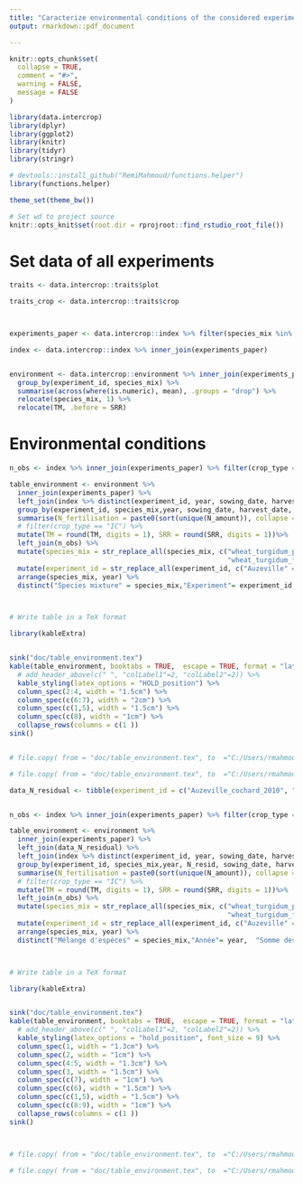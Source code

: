 ```yaml
---
title: "Caracterize environmental conditions of the considered experiments"
output: rmarkdown::pdf_document

---
```



```r
knitr::opts_chunk$set(
  collapse = TRUE,
  comment = "#>",
  warning = FALSE,
  message = FALSE
)
```

```r



library(data.intercrop)
library(dplyr)
library(ggplot2)
library(knitr)
library(tidyr)
library(stringr)

# devtools::install_github("RemiMahmoud/functions.helper")
library(functions.helper)

theme_set(theme_bw())

# Set wd to project source
knitr::opts_knit$set(root.dir = rprojroot::find_rstudio_root_file())
```




# Set data of all experiments

```r

traits <- data.intercrop::traits$plot

traits_crop <- data.intercrop::traits$crop



experiments_paper <- data.intercrop::index %>% filter(species_mix %in% c("wheat_turgidum_pea", "wheat_turgidum_fababean"),  experiment_id %in% c("Auzeville_SGs_2007", "Auzeville_TE_2006", "Auzeville_TO_2013",  "Auzeville_cochard_2010", "Auzeville_PP_2011", "Auzeville_ZN_2012")) %>% distinct(experiment_id, species_mix)

index <- data.intercrop::index %>% inner_join(experiments_paper)


environment <- data.intercrop::environment %>% inner_join(experiments_paper) %>% filter(crop_type == "IC")%>% distinct(experiment_id, species_mix,TM, SRR) %>% 
  group_by(experiment_id, species_mix) %>% 
  summarise(across(where(is.numeric), mean), .groups = "drop") %>% 
  relocate(species_mix, 1) %>% 
  relocate(TM, .before = SRR)
```

# Environmental conditions


```r


n_obs <- index %>% inner_join(experiments_paper) %>% filter(crop_type == "IC") %>% distinct(experiment_id, management, species_mix) %>% count(experiment_id, species_mix)

table_environment <- environment %>%
  inner_join(experiments_paper) %>%
  left_join(index %>% distinct(experiment_id, year, sowing_date, harvest_date, species_mix,  N_amount)) %>% 
  group_by(experiment_id, species_mix,year, sowing_date, harvest_date, TM, SRR) %>% 
  summarise(N_fertilisation = paste0(sort(unique(N_amount)), collapse = "-"), .groups = "drop") %>% 
  # filter(crop_type == "IC") %>% 
  mutate(TM = round(TM, digits = 1), SRR = round(SRR, digits = 1))%>%
  left_join(n_obs) %>% 
  mutate(species_mix = str_replace_all(species_mix, c("wheat_turgidum_pea" = "Durum wheat / Pea", 
                                                      "wheat_turgidum_fababean" = "Durum wheat / Faba bean"))) %>% 
  mutate(experiment_id = str_replace_all(experiment_id, c("Auzeville" = "Auz", "_cochard" =""))) %>% 
  arrange(species_mix, year) %>% 
  distinct("Species mixture" = species_mix,"Experiment"= experiment_id,  "Sum of precipitations (mm)" = SRR, "Mean temperature (°C)" = TM, "N fertilization (kg/ha)" = N_fertilisation, "Sowing date" = sowing_date, "Harvest date" = harvest_date, "Nb. of observations"= n) 



# Write table in a TeX format

library(kableExtra)


sink("doc/table_environment.tex")
kable(table_environment, booktabs = TRUE,  escape = TRUE, format = "latex", longtable = T, label = "table_environement", caption = "Environmental conditions and caracteristics of the experiments") %>% 
  # add_header_above(c(" ", "colLabel1"=2, "colLabel2"=2)) %>% 
  kable_styling(latex_options = "HOLD_position") %>%
  column_spec(2:4, width = "1.5cm") %>%
  column_spec(c(6:7), width = "2cm") %>%
  column_spec(c(1,5), width = "1.5cm") %>%
  column_spec(c(8), width = "1cm") %>%
  collapse_rows(columns = c(1 ))
sink()


# file.copy( from = "doc/table_environment.tex", to  ="C:/Users/rmahmoud/Dropbox/Applications/Overleaf/Manuscrit thèse/chap4_modeling_IC/tables/table_environment.tex", overwrite = TRUE)

# file.copy( from = "doc/table_environment.tex", to  ="C:/Users/rmahmoud/Dropbox/Applications/Overleaf/Paper modeling intercrops/tables/table_environment.tex", overwrite = TRUE)

```



```r
data_N_residual <- tibble(experiment_id = c("Auzeville_cochard_2010", "Auzeville_PP_2011", "Auzeville_SGs_2007","Auzeville_TE_2006", "Auzeville_TO_2013", "Auzeville_ZN_2012"), N_resid = c(35,53,39,45,41,36))


n_obs <- index %>% inner_join(experiments_paper) %>% filter(crop_type == "IC") %>% distinct(experiment_id, management, species_mix) %>% count(experiment_id, species_mix)

table_environment <- environment %>%
  inner_join(experiments_paper) %>%
  left_join(data_N_residual) %>% 
  left_join(index %>% distinct(experiment_id, year, sowing_date, harvest_date, species_mix,  N_amount)) %>% 
  group_by(experiment_id, species_mix,year, N_resid, sowing_date, harvest_date, TM, SRR) %>% 
  summarise(N_fertilisation = paste0(sort(unique(N_amount)), collapse = "-"), .groups = "drop") %>% 
  # filter(crop_type == "IC") %>% 
  mutate(TM = round(TM, digits = 1), SRR = round(SRR, digits = 1))%>%
  left_join(n_obs) %>% 
  mutate(species_mix = str_replace_all(species_mix, c("wheat_turgidum_pea" = "Blé dur / Pois", 
                                                      "wheat_turgidum_fababean" = "Blé dur / Féverole"))) %>% 
  mutate(experiment_id = str_replace_all(experiment_id, c("Auzeville" = "Auz", "_cochard" =""))) %>% 
  arrange(species_mix, year) %>% 
  distinct("Mélange d'espèces" = species_mix,"Année"= year,  "Somme des précipitations (mm)" = SRR, "Température moyenne (°C)" = TM, "Reliquat N (kg/ha)" = N_resid, "Fertilisation N (kg/ha)" = N_fertilisation, "Date de semis" = sowing_date, "Date de récolte" = harvest_date, "Nb. d'observations"= n) 



# Write table in a TeX format

library(kableExtra)


sink("doc/table_environment.tex")
kable(table_environment, booktabs = TRUE,  escape = TRUE, format = "latex", longtable = T, label = "table_environement_chap_modeling", caption = "Conditions environnementales et caractéristiques des expérimentations (toutes conduites à Auzeville)") %>% 
  # add_header_above(c(" ", "colLabel1"=2, "colLabel2"=2)) %>% 
  kable_styling(latex_options = "hold_position", font_size = 9) %>%
  column_spec(1, width = "1.3cm") %>%
  column_spec(2, width = "1cm") %>%
  column_spec(4:5, width = "1.3cm") %>%
  column_spec(3, width = "1.5cm") %>%
  column_spec(c(7), width = "1cm") %>%
  column_spec(c(6), width = "1.5cm") %>%
  column_spec(c(1,5), width = "1.5cm") %>%
  column_spec(c(8:9), width = "1cm") %>%
  collapse_rows(columns = c(1 ))
sink()



# file.copy( from = "doc/table_environment.tex", to  ="C:/Users/rmahmoud/Dropbox/Applications/Overleaf/Manuscrit thèse/chap4_modeling_IC/tables/table_environment.tex", overwrite = TRUE)

# file.copy( from = "doc/table_environment.tex", to  ="C:/Users/rmahmoud/Dropbox/Applications/Overleaf/Paper modeling intercrops/tables/table_environment.tex", overwrite = TRUE)

```

